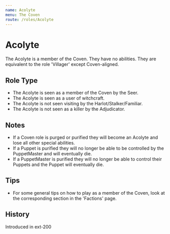 ```yaml
---
name: Acolyte
menu: The Coven
route: /roles/Acolyte
---
```



# Acolyte

The Acolyte is a member of the Coven. They have no abilities. They are equivalent to the role 'Villager' except Coven-aligned.

## Role Type

- The Acolyte is seen as a member of the Coven by the Seer.
- The Acolyte is seen as a user of witchcraft.
- The Acolyte is not seen visiting by the Harlot/Stalker/Familiar.
- The Acolyte is not seen as a killer by the Adjudicator.

## Notes

- If a Coven role is purged or purified they will become an Acolyte and lose all other special abilities.
- If a Puppet is purified they will no longer be able to be controlled by the PuppetMaster and will eventually die.
- If a PuppetMaster is purified they will no longer be able to control their Puppets and the Puppet will eventually die.

## Tips

- For some general tips on how to play as a member of the Coven, look at the corresponding section in the 'Factions' page.

## History

<Timeline lineColor="white">
  <Event interval="2018-01-01">Introduced in ext-200</Event>
</Timeline>
